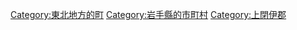 {{Commonscat|Otsuchi, Iwate}}
{{Catmore}}

{{DEFAULTSORT:Otsuchi}}
[[Category:東北地方的町|Category:東北地方的町]]
[[Category:岩手縣的市町村|Category:岩手縣的市町村]]
[[Category:上閉伊郡|Category:上閉伊郡]]